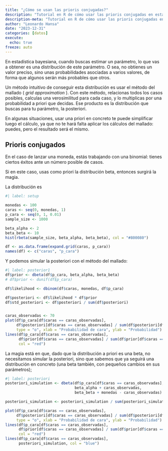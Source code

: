 ```yaml
---
title: "¿Cómo se usan las prioris conjugadas?"
description: "Tutorial en R de cómo usar las prioris conjugadas en estadística bayesiana, con el ejemplo de lanzar una moneda"
description-meta: "Tutorial en R de cómo usar las prioris conjugadas en estadística bayesiana, con el ejemplo de lanzar una moneda"
author: "Leonardo Hansa"
date: "2023-12-31"
categories: [datos]
execute: 
  echo: true
freeze: auto
---
```


En estadística bayesiana, cuando buscas estimar un parámetro, lo que vas a obtener es una distribución de este parámetro. O sea, no obtienes un valor preciso, sino unas probabilidades asociadas a varios valores, de forma que algunos serán más probables que otros. 

Un método intuitivo de conseguir esta distribución es usar el método del mallado ( _grid approximation_ ). Con este método, relacionas todos los casos posibles, calculas una verosimilitud para cada caso, y lo multiplicas por una probabilidad a priori que decidas. Ese producto es la distribución que buscas para tu parámetro, la posteriori. 

En algunas situaciones, usar una priori en concreto te puede simplificar luego el cálculo, ya que no te hará falta aplicar los cálculos del mallado: puedes, pero el resultado será el mismo. 

## Prioris conjugados

En el caso de lanzar una moneda, estás trabajando con una binomial: tienes ciertos éxitos ante un número posible de casos. 

Si en este caso, usas como priori la distribución beta, entonces surgirá la magia. 

La distribución es
```r
#| label: setup

monedas <- 100
caras <- seq(0, monedas, 1)
p_cara <- seq(0, 1, 0.01)
sample_size <- 1000

beta_alpha <- 2
beta_beta <- 10
hist(rbeta(sample_size, beta_alpha, beta_beta), col = "#800080")

df <- as.data.frame(expand.grid(caras, p_cara))
names(df) <- c("caras", "p_cara")
```

Y podemos simular la posteriori con el método del mallado: 

```r
#| label: posterior1
df$prior <- dbeta(df$p_cara, beta_alpha, beta_beta)
# df$prior <- dunif(df$p_cara)

df$likelihood <- dbinom(df$caras, monedas, df$p_cara)

df$posteriori <- df$likelihood * df$prior
df$std_posteriori <- df$posteriori / sum(df$posteriori)


caras_observadas <- 70
plot(df$p_cara[df$caras == caras_observadas], 
     df$posteriori[df$caras == caras_observadas] / sum(df$posteriori[df$caras == caras_observadas]), 
     type = "o", xlab = "Probabilidad de cara", ylab = "Probabilidad")
lines(df$p_cara[df$caras == caras_observadas], 
      df$prior[df$caras == caras_observadas] / sum(df$prior[df$caras == caras_observadas]), 
      col = "red")

```

La magia está en que, dado que la distribución a priori es una beta, no necesitamos simular la posteriori, sino que sabemos que ya seguirá una distribución en concreto (una beta también, con pequeños cambios en sus parámetros);

```r
#| label: posteriori
posteriori_simulation <- dbeta(df$p_cara[df$caras == caras_observadas], 
                               beta_alpha + caras_observadas, 
                               beta_beta + monedas - caras_observadas)

posteriori_simulation <- posteriori_simulation / sum(posteriori_simulation)

plot(df$p_cara[df$caras == caras_observadas], 
     df$posteriori[df$caras == caras_observadas] / sum(df$posteriori[df$caras == caras_observadas]), 
     type = "o", xlab = "Probabilidad de cara", ylab = "Probabilidad")
lines(df$p_cara[df$caras == caras_observadas], 
      df$prior[df$caras == caras_observadas] / sum(df$prior[df$caras == caras_observadas]), 
      col = "red")
lines(df$p_cara[df$caras == caras_observadas], 
      posteriori_simulation, col = "blue")
```

